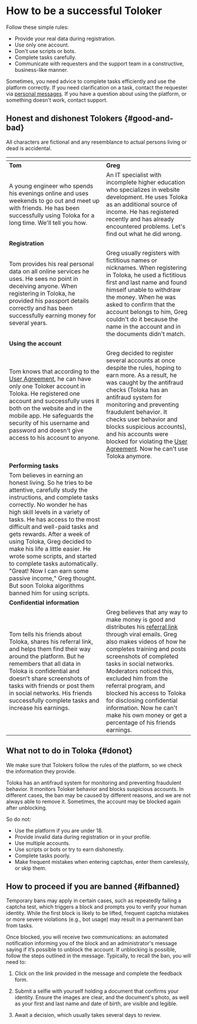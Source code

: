 # How to be a successful Toloker

Follow these simple rules:

- Provide your real data during registration.
- Use only one account.
- Don't use scripts or bots.
- Complete tasks carefully.
- Communicate with requesters and the support team in a constructive, business-like manner.

<Note mode="tip" title="Tip">

Sometimes, you need advice to complete tasks efficiently and use the platform correctly. If you need clarification on a task, contact the requester via [personal messages](http://toloka.yandex.com/messages). If you have a question about using the platform, or something doesn't work, contact support.

</Note>

## Honest and dishonest Tolokers {#good-and-bad}

All characters are fictional and any resemblance to actual persons living or dead is accidental.

| <img src="https://tlk-infra-front.azureedge.net/portal-static/uploaded/images/1676733315923/1676733315923_original_svg.svg" alt="" /> | <img src="https://tlk-infra-front.azureedge.net/portal-static/uploaded/images/1676733314901/1676733314901_original_svg.svg" alt="" /> |
| ----- | ----- |
| **Tom** | **Greg** |
| A young engineer who spends his evenings online and uses weekends to go out and meet up with friends. He has been successfully using Toloka for a long time. We'll tell you how. | An IT specialist with incomplete higher education who specializes in website development. He uses Toloka as an additional source of income. He has registered recently and has already encountered problems. Let's find out what he did wrong. |
| **Registration** | |
| Tom provides his real personal data on all online services he uses. He sees no point in deceiving anyone. When registering in Toloka, he provided his passport details correctly and has been successfully earning money for several years. | Greg usually registers with fictitious names or nicknames. When registering in Toloka, he used a fictitious first and last name and found himself unable to withdraw the money. When he was asked to confirm that the account belongs to him, Greg couldn't do it because the name in the account and in the documents didn't match. |
| **Using the account** | |
| Tom knows that according to the [User Agreement](https://toloka.ai/tolokers/legal/user-agreement/), he can have only one Toloker account in Toloka. He registered one account and successfully uses it both on the website and in the mobile app. He safeguards the security of his username and password and doesn't give access to his account to anyone. | Greg decided to register several accounts at once despite the rules, hoping to earn more. As a result, he was caught by the antifraud checks (Toloka has an antifraud system for monitoring and preventing fraudulent behavior. It checks user behavior and blocks suspicious accounts), and his accounts were blocked for violating the [User Agreement](https://toloka.ai/tolokers/legal/user-agreement/). Now he can't use Toloka anymore. |
| **Performing tasks** | |
| Tom believes in earning an honest living. So he tries to be attentive, carefully study the instructions, and complete tasks correctly. No wonder he has high skill levels in a variety of tasks. He has access to the most difficult and well-paid tasks and gets rewards. After a week of using Toloka, Greg decided to make his life a little easier. He wrote some scripts, and started to complete tasks automatically. "Great! Now I can earn some passive income," Greg thought. But soon Toloka algorithms banned him for using scripts. |
| **Confidential information** | |
| Tom tells his friends about Toloka, shares his referral link, and helps them find their way around the platform. But he remembers that all data in Toloka is confidential and doesn't share screenshots of tasks with friends or post them in social networks. His friends successfully complete tasks and increase his earnings. | Greg believes that any way to make money is good and distributes his [referral link](../referal) through viral emails. Greg also makes videos of how he completes training and posts screenshots of completed tasks in social networks. Moderators noticed this, excluded him from the referral program, and blocked his access to Toloka for disclosing confidential information. Now he can't make his own money or get a percentage of his friends earnings. |

## What not to do in Toloka {#donot}

We make sure that Tolokers follow the rules of the platform, so we check the information they provide.

Toloka has an antifraud system for monitoring and preventing fraudulent behavior. It monitors Toloker behavior and blocks suspicious accounts. In different cases, the ban may be caused by different reasons, and we are not always able to remove it. Sometimes, the account may be blocked again after unblocking.

So do not:

- Use the platform if you are under 18.
- Provide invalid data during registration or in your profile.
- Use multiple accounts.
- Use scripts or bots or try to earn dishonestly.
- Complete tasks poorly.
- Make frequent mistakes when entering captchas, enter them carelessly, or skip them.

## How to proceed if you are banned {#ifbanned}

Temporary bans may apply in certain cases, such as repeatedly failing a captcha test, which triggers a block and prompts you to verify your human identity. While the first block is likely to be lifted, frequent captcha mistakes or more severe violations (e.g., bot usage) may result in a permanent ban from tasks.

Once blocked, you will receive two communications: an automated notification informing you of the block and an administrator's message saying if it’s possible to unblock the account. If unblocking is possible, follow the steps outlined in the message. Typically, to recall the ban, you will need to:

1. Click on the link provided in the message and complete the feedback form.

1. Submit a selfie with yourself holding a document that confirms your identity. Ensure the images are clear, and the document's photo, as well as your first and last name and date of birth, are visible and legible.

1. Await a decision, which usually takes several days to review.
